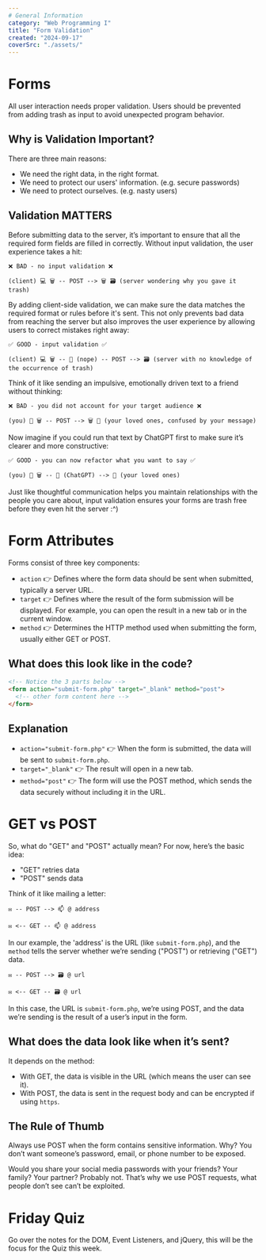 ```yaml
---
# General Information
category: "Web Programming I"
title: "Form Validation"
created: "2024-09-17"
coverSrc: "./assets/"
---
```


# Forms

All user interaction needs proper validation. Users should be prevented from adding trash as input to avoid unexpected program behavior.

## Why is Validation Important?

There are three main reasons:

- We need the right data, in the right format.
- We need to protect our users' information. (e.g. secure passwords)
- We need to protect ourselves. (e.g. nasty users)

## Validation MATTERS

Before submitting data to the server, it’s important to ensure that all the required form fields are filled in correctly. Without input validation, the user experience takes a hit:

```text
❌ BAD - no input validation ❌

(client) 💻 🗑️ -- POST --> 🗑️ 🗃️ (server wondering why you gave it trash)
```

By adding client-side validation, we can make sure the data matches the required format or rules before it's sent. This not only prevents bad data from reaching the server but also improves the user experience by allowing users to correct mistakes right away:

```text
✅ GOOD - input validation ✅

(client) 💻 🗑️ -- 🛑 (nope) -- POST --> 🗃️ (server with no knowledge of the occurrence of trash)
```

Think of it like sending an impulsive, emotionally driven text to a friend without thinking:

```text
❌ BAD - you did not account for your target audience ❌

(you) 🧑 🗑️ -- POST --> 🗑️ 💑 (your loved ones, confused by your message)
```

Now imagine if you could run that text by ChatGPT first to make sure it’s clearer and more constructive:

```text
✅ GOOD - you can now refactor what you want to say ✅

(you) 🧑 🗑️ -- 🛑 (ChatGPT) --> 💑 (your loved ones)
```

Just like thoughtful communication helps you maintain relationships with the people you care about, input validation ensures your forms are trash free before they even hit the server :^)

# Form Attributes

Forms consist of three key components:

- `action` 👉 Defines where the form data should be sent when submitted, typically a server URL.
- `target` 👉 Defines where the result of the form submission will be displayed. For example, you can open the result in a new tab or in the current window.
- `method` 👉 Determines the HTTP method used when submitting the form, usually either GET or POST.

## What does this look like in the code?

```html
<!-- Notice the 3 parts below -->
<form action="submit-form.php" target="_blank" method="post">
  <!-- other form content here -->
</form>
```

## Explanation

- `action="submit-form.php"` 👉 When the form is submitted, the data will be sent to `submit-form.php`.
- `target="_blank"` 👉 The result will open in a new tab.
- `method="post"` 👉 The form will use the POST method, which sends the data securely without including it in the URL.

# GET vs POST

So, what do "GET" and "POST" actually mean? For now, here’s the basic idea:

- "GET" retries data
- "POST" sends data

Think of it like mailing a letter:

```text
✉️ -- POST --> 📫 @ address

✉️ <-- GET -- 📫 @ address
```

In our example, the 'address' is the URL (like `submit-form.php`), and the `method` tells the server whether we’re sending ("POST") or retrieving ("GET") data.

```text
✉️ -- POST --> 🗃️ @ url

✉️ <-- GET -- 🗃️ @ url
```

In this case, the URL is `submit-form.php`, we’re using POST, and the data we’re sending is the result of a user’s input in the form.

## What does the data look like when it’s sent?

It depends on the method:

- With GET, the data is visible in the URL (which means the user can see it).
- With POST, the data is sent in the request body and can be encrypted if using `https`.

## The Rule of Thumb

Always use POST when the form contains sensitive information. Why? You don’t want someone’s password, email, or phone number to be exposed.

Would you share your social media passwords with your friends? Your family? Your partner? Probably not. That’s why we use POST requests, what people don’t see can’t be exploited.

# Friday Quiz

Go over the notes for the DOM, Event Listeners, and jQuery, this will be the focus for the Quiz this week.
